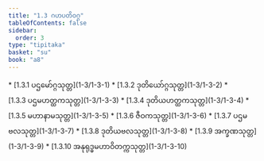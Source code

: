 ```yaml
---
title: "1.3 ဂဟပတိဝဂ္ဂ"
tableOfContents: false
sidebar:
  order: 3
type: "tipitaka"
basket: "su"
book: "a8"
---
```



<DynamicBreadcrumb />



<TableOfContents book="a8" section="1.3">
* [1.3.1 ပဌမော်ဂ္ဂသုတ္တ](1-3/1-3-1)
* [1.3.2 ဒုတိယော်ဂ္ဂသုတ္တ](1-3/1-3-2)
* [1.3.3 ပဌမဟတ္ထကသုတ္တ](1-3/1-3-3)
* [1.3.4 ဒုတိယဟတ္ထကသုတ္တ](1-3/1-3-4)
* [1.3.5 မဟာနာမသုတ္တ](1-3/1-3-5)
* [1.3.6 ဇီဝကသုတ္တ](1-3/1-3-6)
* [1.3.7 ပဌမဗလသုတ္တ](1-3/1-3-7)
* [1.3.8 ဒုတိယဗလသုတ္တ](1-3/1-3-8)
* [1.3.9 အက္ခဏသုတ္တ](1-3/1-3-9)
* [1.3.10 အနုရုဒ္ဓမဟာဝိတက္ကသုတ္တ](1-3/1-3-10)
</TableOfContents>
